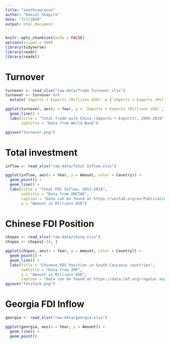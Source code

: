 ```yaml
---
title: "southcaucasus"
author: "Daniel Shapiro"
date: "7/7/2020"
output: html_document
---
```


```r
knitr::opts_chunk$set(echo = FALSE)
options(scipen = 999)
library(tidyverse)
library(readr)
library(readxl)
```

# Turnover

```r
turnover <- read_xlsx("raw-data/Trade Turnover.xlsx")
turnover <- turnover %>%
  mutate(`Imports + Exports (Millions USD)` = (`Imports + Exports (Millions USD)`)/1000)
```

```r
ggplot(turnover, aes(x = Year, y = `Imports + Exports (Millions USD)`, color = Country)) +
  geom_line() +
  labs(title = "Total Trade with China (Imports + Exports), 2005-2019",
       subtitle = "Data from World Bank")

ggsave("turnover.png")
```

# Total investment

```r
inflow <- read_xlsx("raw-data/Total Inflow.xlsx")
```

```r
ggplot(inflow, aes(x = Year, y = Amount, color = Country)) +
  geom_point() +
  geom_line() +
  labs(title = "Total FDI Inflow, 2013-2019",
       subtitle = "Data from UNCTAD",
       caption = "Data can be found at https://unctad.org/en/PublicationsLibrary/wir2019_en.pdf.",
       y = "Amount in Millions USD")
```

# Chinese FDI Position

```r
chnpos <- read_xlsx("raw-data/china.xlsx")
chnpos <- chnpos[-24, ]
```

```r
ggplot(chnpos, aes(x = Year, y = Amount, color = Country)) +
  geom_point() +
  geom_line() +
  labs(title = "Chinese FDI Position in South Caucasus countries",
       subtitle = "Data from IMF",
       y = "Amount in Millions USD",
       caption = "Data can be found at https://data.imf.org/regular.aspx?key=61227424.")
ggsave("fdistock.png")
```

# Georgia FDI Inflow

```r
georgia <- read_xlsx("raw-data/georgia.xlsx")
```

```r
ggplot(georgia, aes(x = Year, y = Amount)) +
  geom_line() +
  geom_point()
```

